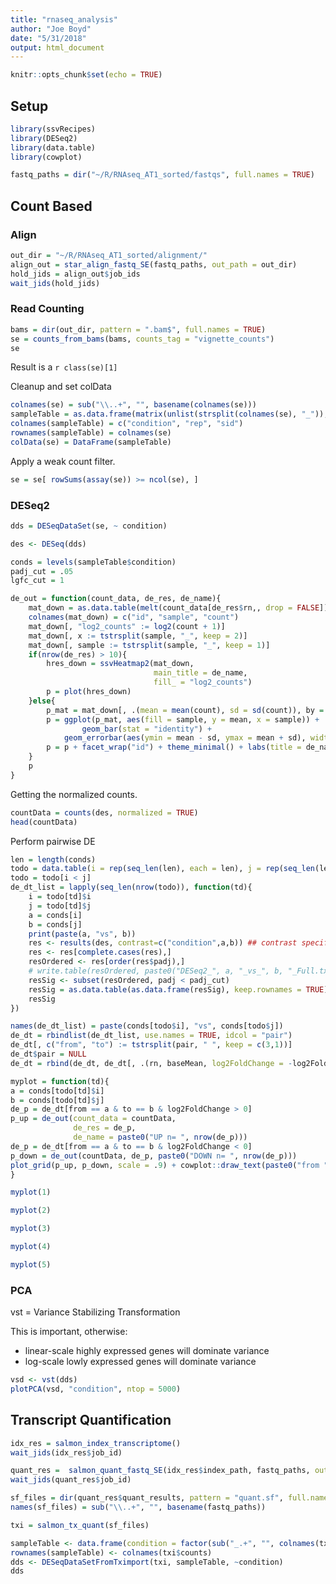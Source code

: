 ```yaml
---
title: "rnaseq_analysis"
author: "Joe Boyd"
date: "5/31/2018"
output: html_document
---
```


```r
knitr::opts_chunk$set(echo = TRUE)
```

## Setup

```r
library(ssvRecipes)
library(DESeq2)
library(data.table)
library(cowplot)
```

```r
fastq_paths = dir("~/R/RNAseq_AT1_sorted/fastqs", full.names = TRUE)
```

## Count Based

### Align 

```r
out_dir = "~/R/RNAseq_AT1_sorted/alignment/"
align_out = star_align_fastq_SE(fastq_paths, out_path = out_dir)
hold_jids = align_out$job_ids
wait_jids(hold_jids)
```

### Read Counting

```r
bams = dir(out_dir, pattern = ".bam$", full.names = TRUE)
se = counts_from_bams(bams, counts_tag = "vignette_counts")
se
```

Result is a `r class(se)[1]`

Cleanup and set colData

```r
colnames(se) = sub("\\..+", "", basename(colnames(se)))
sampleTable = as.data.frame(matrix(unlist(strsplit(colnames(se), "_")), byrow = TRUE, nrow = length(bams)))
colnames(sampleTable) = c("condition", "rep", "sid")
rownames(sampleTable) = colnames(se)
colData(se) = DataFrame(sampleTable)
```

Apply a weak count filter.

```r
se = se[ rowSums(assay(se)) >= ncol(se), ]
```

### DESeq2

```r
dds = DESeqDataSet(se, ~ condition)
```

```r
des <- DESeq(dds)
```

```r
conds = levels(sampleTable$condition)
padj_cut = .05
lgfc_cut = 1

de_out = function(count_data, de_res, de_name){
    mat_down = as.data.table(melt(count_data[de_res$rn,, drop = FALSE]))
    colnames(mat_down) = c("id", "sample", "count")
    mat_down[, "log2_counts" := log2(count + 1)]
    mat_down[, x := tstrsplit(sample, "_", keep = 2)]
    mat_down[, sample := tstrsplit(sample, "_", keep = 1)]
    if(nrow(de_res) > 10){
        hres_down = ssvHeatmap2(mat_down, 
                                main_title = de_name, 
                                fill_ = "log2_counts")
        p = plot(hres_down)
    }else{
        p_mat = mat_down[, .(mean = mean(count), sd = sd(count)), by = .(id, sample)]
        p = ggplot(p_mat, aes(fill = sample, y = mean, x = sample)) + 
                geom_bar(stat = "identity") +
            geom_errorbar(aes(ymin = mean - sd, ymax = mean + sd), width = .2)
        p = p + facet_wrap("id") + theme_minimal() + labs(title = de_name)
    }
    p
}
```

Getting the normalized counts.

```r
countData = counts(des, normalized = TRUE)
head(countData)
```

Perform pairwise DE

```r
len = length(conds)
todo = data.table(i = rep(seq_len(len), each = len), j = rep(seq_len(len), len))
todo = todo[i < j]
de_dt_list = lapply(seq_len(nrow(todo)), function(td){
    i = todo[td]$i
    j = todo[td]$j
    a = conds[i]
    b = conds[j]
    print(paste(a, "vs", b))
    res <- results(des, contrast=c("condition",a,b)) ## contrast specifies conditions to be tested
    res <- res[complete.cases(res),]
    resOrdered <- res[order(res$padj),]
    # write.table(resOrdered, paste0("DESeq2_", a, "_vs_", b, "_Full.txt"), sep = "\t", quote = FALSE)
    resSig <- subset(resOrdered, padj < padj_cut)
    resSig = as.data.table(as.data.frame(resSig), keep.rownames = TRUE)
    resSig
})

names(de_dt_list) = paste(conds[todo$i], "vs", conds[todo$j])
de_dt = rbindlist(de_dt_list, use.names = TRUE, idcol = "pair")
de_dt[, c("from", "to") := tstrsplit(pair, " ", keep = c(3,1))]
de_dt$pair = NULL
de_dt = rbind(de_dt, de_dt[, .(rn, baseMean, log2FoldChange = -log2FoldChange, lfcSE, stat, pvalue, padj, from = to, to = from)])
```

```r
myplot = function(td){
a = conds[todo[td]$i]
b = conds[todo[td]$j]
de_p = de_dt[from == a & to == b & log2FoldChange > 0]
p_up = de_out(count_data = countData, 
              de_res = de_p, 
              de_name = paste0("UP n= ", nrow(de_p)))
de_p = de_dt[from == a & to == b & log2FoldChange < 0]
p_down = de_out(countData, de_p, paste0("DOWN n= ", nrow(de_p)))    
plot_grid(p_up, p_down, scale = .9) + cowplot::draw_text(paste0("from ", a, " to ", b, "."), y = 1, vjust = 1, size = 16)
}
```

```r
myplot(1)
```

```r
myplot(2)
```

```r
myplot(3)
```

```r
myplot(4)
```

```r
myplot(5)
```

### PCA

vst = Variance Stabilizing Transformation

This is important, otherwise:

* linear-scale highly expressed genes will dominate variance
* log-scale lowly expressed genes will dominate variance

```r
vsd <- vst(dds)
plotPCA(vsd, "condition", ntop = 5000)
```

## Transcript Quantification

```r
idx_res = salmon_index_transcriptome()
wait_jids(idx_res$job_id)
```

```r
quant_res =  salmon_quant_fastq_SE(idx_res$index_path, fastq_paths, out_path = "~/R/JR_FLC_RNAseq_cross_promoter_capture/data_JR_RNAseq/quants/")
wait_jids(quant_res$job_id)
```

```r
sf_files = dir(quant_res$quant_results, pattern = "quant.sf", full.names = TRUE)
names(sf_files) = sub("\\..+", "", basename(fastq_paths))
```

```r
txi = salmon_tx_quant(sf_files)
```

```r
sampleTable <- data.frame(condition = factor(sub("_.+", "", colnames(txi$counts))))
rownames(sampleTable) <- colnames(txi$counts)
dds <- DESeqDataSetFromTximport(txi, sampleTable, ~condition)
dds
```
